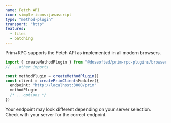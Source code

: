 ```yaml
---
name: Fetch API
icon: simple-icons:javascript
type: "method-plugin"
transport: "http"
features:
  - files
  - batching
---
```



Prim+RPC supports the Fetch API as implemented in all modern browsers.

<CodeFile filename="client/prim.ts">

```typescript
import { createMethodPlugin } from "@doseofted/prim-rpc-plugins/browser-fetch"
// ...other imports

const methodPlugin = createMethodPlugin()
const client = createPrimClient<Module>({
  endpoint: "http://localhost:3000/prim"
  methodPlugin
  /* ...options */
})
```

</CodeFile>

Your endpoint may look different depending on your server selection. Check with your server for the correct endpoint.
